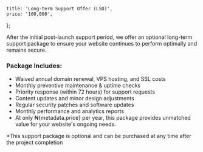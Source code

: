 	title: 'Long-term Support Offer (LSO)',
	price: '100,000',
};

After the initial post-launch support period, we offer an optional long-term support package to ensure your website continues to perform optimally and remains secure.

### Package Includes:

- Waived annual domain renewal, VPS hosting, and SSL costs
- Monthly preventive maintenance & uptime checks
- Priority response (within 72 hours) for support requests
- Content updates and minor design adjustments
- Regular security patches and software updates
- Monthly performance and analytics reports
- At only ₦{metadata.price} per year, this package provides unmatched value for your website's ongoing needs.

\*This support package is optional and can be purchased at any time after the project completion
